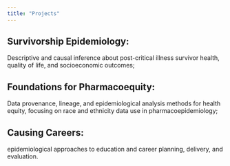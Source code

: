 ```yaml
---
title: "Projects"
---
```


## Survivorship Epidemiology: 
Descriptive and causal inference about post-critical illness survivor health, quality of life, and socioeconomic outcomes;

## Foundations for Pharmacoequity: 
Data provenance, lineage, and epidemiological analysis methods for health equity, focusing on race and ethnicity data use in pharmacoepidemiology; 

## Causing Careers:
epidemiological approaches to education and career planning, delivery, and evaluation. 
